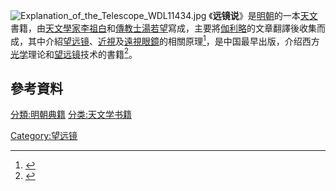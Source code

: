 [[File:Explanation_of_the_Telescope_WDL11434.jpg|thumb]]
《'''远镜说'''》是[[明朝|明朝]]的一本[[天文|天文]]書籍，由[[天文學家|天文學家]][[李祖白_(天文學家)|李祖白]]和[[傳教士|傳教士]][[湯若望|湯若望]]寫成，主要將[[伽利略|伽利略]]的文章翻譯後收集而成，其中介紹[[望远镜|望远镜]]、[[近視|近視]]及[[遠視|遠視]][[眼鏡|眼鏡]]的相關原理<ref>{{Cite web |url=http://chiuphysics.cgu.edu.tw/yun-ju/cguweb/sciedu/PhyActivityLecture/20150428_CASEGalileo/HomeCASEGalileo.htm |title=欲窮千里目－伽利略與《遠鏡說》 |accessdate=2016-02-24 |archive-date=2016-03-04 |archive-url=https://web.archive.org/web/20160304020719/http://chiuphysics.cgu.edu.tw/yun-ju/cguweb/sciedu/PhyActivityLecture/20150428_CASEGalileo/HomeCASEGalileo.htm |dead-url=yes }}</ref>，是中国最早出版，介绍西方[[光学|光学]]理论和[[望远镜|望远镜]]技术的書籍<ref>{{Cite web |url=http://do1do2.com.cn/chinasmost/archives/5493 |title=中国之最 |access-date=2016-02-24 |archive-url=https://web.archive.org/web/20190406090623/https://do1do2.com.cn/chinasmost/archives/5493 |archive-date=2019-04-06 |dead-url=yes }}</ref>。

==參考資料==
{{reflist}}

{{科學小作品}}

[[分類:明朝典籍|分類:明朝典籍]]
[[Category:望远镜|Category:望远镜]]
[[分类:天文学书籍|分类:天文学书籍]]